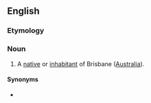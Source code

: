 ==English==

===Etymology===
{{suffix|Brisbane|ite|lang=en}}

===Noun===
{{en-noun}}

# A [[native]] or [[inhabitant]] of Brisbane ([[Australia]]).

====Synonyms====
* {{l|en|Brisbanian}}